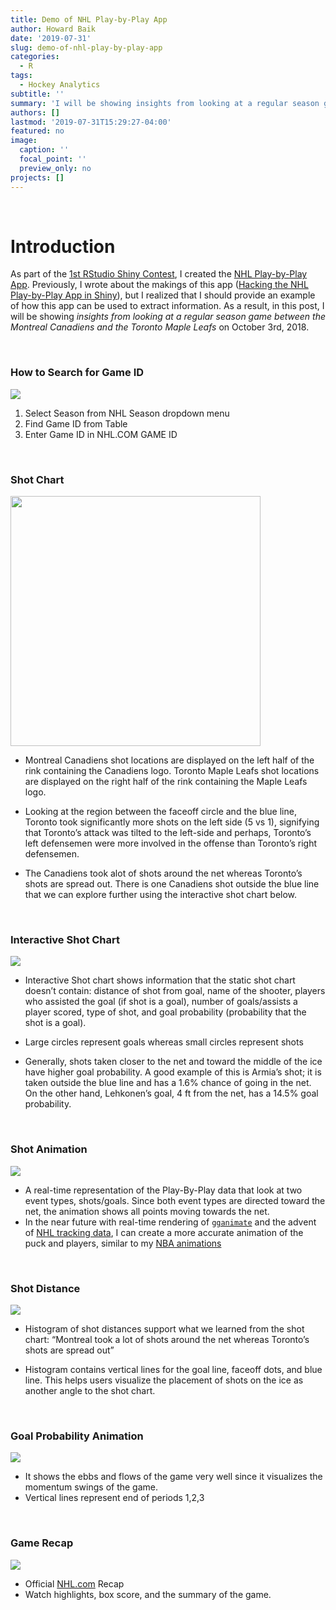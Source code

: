 ```yaml
---
title: Demo of NHL Play-by-Play App
author: Howard Baik
date: '2019-07-31'
slug: demo-of-nhl-play-by-play-app
categories:
  - R
tags:
  - Hockey Analytics
subtitle: ''
summary: 'I will be showing insights from looking at a regular season game between the Montreal Canadiens and the Toronto Maple Leafs on October 3rd, 2018.'
authors: []
lastmod: '2019-07-31T15:29:27-04:00'
featured: no
image:
  caption: ''
  focal_point: ''
  preview_only: no
projects: []
---
```


<br>

# Introduction

As part of the [1st RStudio Shiny Contest](https://community.rstudio.com/t/shiny-contest-winners-full-list/36347), I created the [NHL Play-by-Play App](https://jsonbaik.shinyapps.io/nhl-pbp/). Previously, I wrote about the makings of this app ([Hacking the NHL Play-by-Play App in Shiny](http://insidethetv.rbind.io/post/hacking-the-nhl-pbp-app-in-shiny/)), but I realized that I should provide an example of how this app can be used to extract information. As a result, in this post, I will be showing *insights from looking at a regular season game between the Montreal Canadiens and the Toronto Maple Leafs* on October 3rd, 2018.

<br>

### How to Search for Game ID

![](/post/2019-07-31-demo-of-nhl-play-by-play-app_files/search-game.gif)


1. Select Season from NHL Season dropdown menu
2. Find Game ID from Table
3. Enter Game ID in NHL.COM GAME ID

<br>

### Shot Chart

![](/post/2019-07-31-demo-of-nhl-play-by-play-app_files/shot-chart.png){width=400px height=400px}

- Montreal Canadiens shot locations are displayed on the left half of the rink containing the Canadiens logo. Toronto Maple Leafs shot locations are displayed on the right half of the rink containing the Maple Leafs logo.

- Looking at the region between the faceoff circle and the blue line, Toronto took significantly more shots on the left side (5 vs 1), signifying that Toronto's attack was tilted to the left-side and perhaps, Toronto's left 
defensemen were more involved in the offense than Toronto's right defensemen.

- The Canadiens took alot of shots around the net whereas Toronto's shots are spread out. There is one Canadiens shot outside the blue line that we can explore further using the interactive shot chart below.

<br>

### Interactive Shot Chart

![](/post/2019-07-31-demo-of-nhl-play-by-play-app_files/interactive-shot.gif)


- Interactive Shot chart shows information that the static shot chart doesn't contain: distance of shot from goal, name of the shooter, players who assisted the goal (if shot is a goal), number of goals/assists a player scored, type of shot, and goal probability (probability that the shot is a goal).

- Large circles represent goals whereas small circles represent shots

- Generally, shots taken closer to the net and toward the middle of the ice have higher goal probability. A good example of this is Armia's shot; it is taken outside the blue line and has a 1.6% chance of going in the net. On the other hand, Lehkonen's goal, 4 ft from the net, has a 14.5% goal probability.

<br>


### Shot Animation

![](/post/2019-07-31-demo-of-nhl-play-by-play-app_files/shot-animation.gif)


- A real-time representation of the Play-By-Play data that look at two event types, shots/goals. Since both event types are directed toward the net, the animation shows all points moving towards the net.
- In the near future with real-time rendering of [`gganimate`](https://gganimate.com/) and the advent of [NHL tracking data](https://www.nhl.com/news/nhl-plans-to-deploy-puck-and-player-tracking-technology-in-2019-2020/c-304218820), I can create a more accurate animation of the puck and players, similar to my [NBA animations](http://insidethetv.rbind.io/post/epv-the-epilogue/)

<br>

### Shot Distance

![](/post/2019-07-31-demo-of-nhl-play-by-play-app_files/shot-distance.png)

- Histogram of shot distances support what we learned from the shot chart: "Montreal took a lot of shots around the net whereas Toronto's shots are spread out"

- Histogram contains vertical lines for the goal line, faceoff dots, and blue line. This helps users visualize the placement of shots on the ice as another angle to the shot chart.

<br>

### Goal Probability Animation

![](/post/2019-07-31-demo-of-nhl-play-by-play-app_files/goal-probability.gif)

- It shows the ebbs and flows of the game very well since it visualizes the momentum swings of the game.
- Vertical lines represent end of periods 1,2,3

<br>

### Game Recap

![](/post/2019-07-31-demo-of-nhl-play-by-play-app_files/nhl-recap.gif)


- Official [NHL.com](www.nhl.com) Recap
- Watch highlights, box score, and the summary of the game. 

<br>
